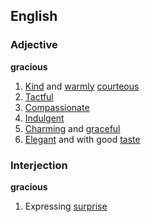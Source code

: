 ==English==
===Adjective===
'''gracious'''
#[[Kind]] and [[warmly]] [[courteous]]
#[[Tactful]]
#[[Compassionate]]
#[[Indulgent]]
#[[Charming]] and [[graceful]]
#[[Elegant]] and with good [[taste]]
===Interjection===
'''gracious'''
#Expressing [[surprise]]